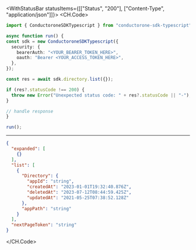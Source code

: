 

<WithStatusBar statusItems={[["Status", "200"], ["Content-Type", "application/json"]]}>
  <CH.Code>
  ```typescript List.ts
  import { ConductoroneSDKTypescript } from "conductorone-sdk-typescript";

async function run() {
  const sdk = new ConductoroneSDKTypescript({
    security: {
      bearerAuth: "<YOUR_BEARER_TOKEN_HERE>",
      oauth: "Bearer <YOUR_ACCESS_TOKEN_HERE>",
    },
  });

  const res = await sdk.directory.list({});

  if (res?.statusCode !== 200) {
    throw new Error("Unexpected status code: " + res?.statusCode || "-");
  }
  
  // handle response
}

run();
  ```
  ---

  ```json Example Response
  {
    "expanded": [
      {}
    ],
    "list": [
      {
        "Directory": {
          "appId": "string",
          "createdAt": "2023-01-01T19:32:40.876Z",
          "deletedAt": "2023-07-12T08:44:59.425Z",
          "updatedAt": "2021-05-25T07:38:52.128Z"
        },
        "appPath": "string"
      }
    ],
    "nextPageToken": "string"
  }
  ```
  </CH.Code>
</WithStatusBar>
